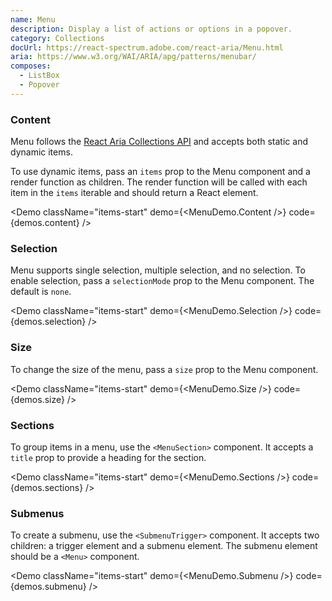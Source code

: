 ```yaml
---
name: Menu
description: Display a list of actions or options in a popover.
category: Collections
docUrl: https://react-spectrum.adobe.com/react-aria/Menu.html
aria: https://www.w3.org/WAI/ARIA/apg/patterns/menubar/
composes:
  - ListBox
  - Popover
---
```


### Content

Menu follows the
[React Aria Collections API](https://react-spectrum.adobe.com/react-aria/collections.html)
and accepts both static and dynamic items.

To use dynamic items, pass an `items` prop to the Menu component and a render
function as children. The render function will be called with each item in the
`items` iterable and should return a React element.

<Demo
  className="items-start"
  demo={<MenuDemo.Content />}
  code={demos.content}
/>

### Selection

Menu supports single selection, multiple selection, and no selection. To enable
selection, pass a `selectionMode` prop to the Menu component. The default is
`none`.

<Demo
  className="items-start"
  demo={<MenuDemo.Selection />}
  code={demos.selection}
/>

### Size

To change the size of the menu, pass a `size` prop to the Menu component.

<Demo className="items-start" demo={<MenuDemo.Size />} code={demos.size} />

### Sections

To group items in a menu, use the `<MenuSection>` component. It accepts a
`title` prop to provide a heading for the section.

<Demo
  className="items-start"
  demo={<MenuDemo.Sections />}
  code={demos.sections}
/>

### Submenus

To create a submenu, use the `<SubmenuTrigger>` component. It accepts two
children: a trigger element and a submenu element. The submenu element should be
a `<Menu>` component.

<Demo
  className="items-start"
  demo={<MenuDemo.Submenu />}
  code={demos.submenu}
/>
